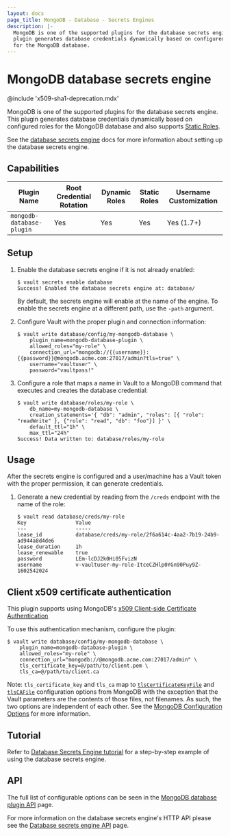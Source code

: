 ```yaml
---
layout: docs
page_title: MongoDB - Database - Secrets Engines
description: |-
  MongoDB is one of the supported plugins for the database secrets engine. This
  plugin generates database credentials dynamically based on configured roles
  for the MongoDB database.
---
```


# MongoDB database secrets engine

@include 'x509-sha1-deprecation.mdx'

MongoDB is one of the supported plugins for the database secrets engine. This
plugin generates database credentials dynamically based on configured roles for
the MongoDB database and also supports
[Static Roles](/vault/docs/secrets/databases#static-roles).

See the [database secrets engine](/vault/docs/secrets/databases) docs for
more information about setting up the database secrets engine.

## Capabilities

| Plugin Name               | Root Credential Rotation | Dynamic Roles | Static Roles | Username Customization |
| ------------------------- | ------------------------ | ------------- | ------------ | ---------------------- |
| `mongodb-database-plugin` | Yes                      | Yes           | Yes          | Yes (1.7+)             |

## Setup

1.  Enable the database secrets engine if it is not already enabled:

    ```text
    $ vault secrets enable database
    Success! Enabled the database secrets engine at: database/
    ```

    By default, the secrets engine will enable at the name of the engine. To
    enable the secrets engine at a different path, use the `-path` argument.

1.  Configure Vault with the proper plugin and connection information:

    ```text
    $ vault write database/config/my-mongodb-database \
        plugin_name=mongodb-database-plugin \
        allowed_roles="my-role" \
        connection_url="mongodb://{{username}}:{{password}}@mongodb.acme.com:27017/admin?tls=true" \
        username="vaultuser" \
        password="vaultpass!"
    ```

1.  Configure a role that maps a name in Vault to a MongoDB command that executes and
    creates the database credential:

    ```text
    $ vault write database/roles/my-role \
        db_name=my-mongodb-database \
        creation_statements='{ "db": "admin", "roles": [{ "role": "readWrite" }, {"role": "read", "db": "foo"}] }' \
        default_ttl="1h" \
        max_ttl="24h"
    Success! Data written to: database/roles/my-role
    ```

## Usage

After the secrets engine is configured and a user/machine has a Vault token with
the proper permission, it can generate credentials.

1.  Generate a new credential by reading from the `/creds` endpoint with the name
    of the role:

    ```text
    $ vault read database/creds/my-role
    Key                Value
    ---                -----
    lease_id           database/creds/my-role/2f6a614c-4aa2-7b19-24b9-ad944a8d4de6
    lease_duration     1h
    lease_renewable    true
    password           LEm-lcDJ2k0Hi05FvizN
    username           v-vaultuser-my-role-ItceCZHlp0YGn90Puy9Z-1602542024
    ```

## Client x509 certificate authentication

This plugin supports using MongoDB's [x509 Client-side Certificate Authentication](https://docs.mongodb.com/manual/core/security-x.509/)

To use this authentication mechanism, configure the plugin:

```shell-session
$ vault write database/config/my-mongodb-database \
    plugin_name=mongodb-database-plugin \
    allowed_roles="my-role" \
    connection_url="mongodb://@mongodb.acme.com:27017/admin" \
    tls_certificate_key=@/path/to/client.pem \
    tls_ca=@/path/to/client.ca
```

Note: `tls_certificate_key` and `tls_ca` map to [`tlsCertificateKeyFile`](https://docs.mongodb.com/manual/reference/program/mongo/#cmdoption-mongo-tlscertificatekeyfile)
and [`tlsCAFile`](https://docs.mongodb.com/manual/reference/program/mongo/#cmdoption-mongo-tlscafile) configuration options
from MongoDB with the exception that the Vault parameters are the contents of those files, not filenames. As such,
the two options are independent of each other. See the [MongoDB Configuration Options](https://docs.mongodb.com/manual/reference/program/mongo/)
for more information.

## Tutorial

Refer to [Database Secrets Engine tutorial](/vault/tutorials/db-credentials/database-secrets) for a
step-by-step example of using the database secrets engine.

## API

The full list of configurable options can be seen in the [MongoDB database
plugin API](/vault/api-docs/secret/databases/mongodb) page.

For more information on the database secrets engine's HTTP API please see the
[Database secrets engine API](/vault/api-docs/secret/databases) page.
